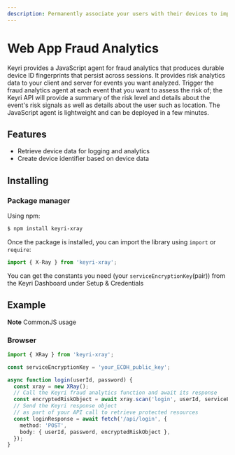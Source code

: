 ```yaml
---
description: Permanently associate your users with their devices to improve UX and reduce fraud
---
```


# Web App Fraud Analytics

Keyri provides a JavaScript agent for fraud analytics that produces durable device ID fingerprints that persist across sessions. It provides risk analytics data to your client and server for events you want analyzed. Trigger the fraud analytics agent at each event that you want to assess the risk of; the Keyri API will provide a summary of the risk level and details about the event's risk signals as well as details about the user such as location. The JavaScript agent is lightweight and can be deployed in a few minutes.

## Features

- Retrieve device data for logging and analytics
- Create device identifier based on device data

## Installing

### Package manager

Using npm:

```bash
$ npm install keyri-xray
```

Once the package is installed, you can import the library using `import` or `require`:

```typescript
import { X-Ray } from 'keyri-xray';
```

You can get the constants you need (your `serviceEncryptionKey`(pair)) from the Keyri Dashboard under Setup & Credentials

## Example

**Note** CommonJS usage

### Browser

```typescript
import { XRay } from 'keyri-xray';

const serviceEncryptionKey = 'your_ECDH_public_key';

async function login(userId, password) {
  const xray = new XRay();
  // Call the Keyri fraud analytics function and await its response
  const encryptedRiskObject = await xray.scan('login', userId, serviceEncryptionKey);
  // Send the Keyri response object
  // as part of your API call to retrieve protected resources
  const loginResponse = await fetch('/api/login', {
    method: 'POST',
    body: { userId, password, encryptedRiskObject },
  });
}
```
